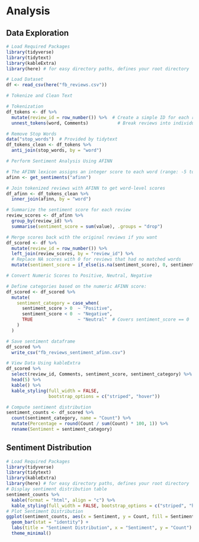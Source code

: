 # Analysis
## Data Exploration
```r

# Load Required Packages
library(tidyverse)
library(tidytext)
library(kableExtra)
library(here) # for easy directory paths, defines your root directory 

# Load Dataset
df <- read_csv(here("fb_reviews.csv"))

# Tokenize and Clean Text

# Tokenization
df_tokens <- df %>%
  mutate(review_id = row_number()) %>%  # Create a simple ID for each review
  unnest_tokens(word, Comments)           # Break reviews into individual words

# Remove Stop Words
data("stop_words")  # Provided by tidytext
df_tokens_clean <- df_tokens %>%
  anti_join(stop_words, by = "word")

# Perform Sentiment Analysis Using AFINN

# The AFINN lexicon assigns an integer score to each word (range: -5 to 5).
afinn <- get_sentiments("afinn")

# Join tokenized reviews with AFINN to get word-level scores
df_afinn <- df_tokens_clean %>%
  inner_join(afinn, by = "word")

# Summarize the sentiment score for each review
review_scores <- df_afinn %>%
  group_by(review_id) %>%
  summarise(sentiment_score = sum(value), .groups = "drop")

# Merge scores back with the original reviews if you want
df_scored <- df %>%
  mutate(review_id = row_number()) %>%
  left_join(review_scores, by = "review_id") %>%
  # Replace NA scores with 0 for reviews that had no matched words
  mutate(sentiment_score = if_else(is.na(sentiment_score), 0, sentiment_score))

# Convert Numeric Scores to Positive, Neutral, Negative

# Define categories based on the numeric AFINN score:
df_scored <- df_scored %>%
  mutate(
    sentiment_category = case_when(
      sentiment_score > 0  ~ "Positive",
      sentiment_score < 0  ~ "Negative",
      TRUE                 ~ "Neutral"  # Covers sentiment_score == 0
    )
  )

# Save sentiment dataframe
df_scored %>% 
  write_csv("fb_reviews_sentiment_afinn.csv")

# View Data Using kableExtra
df_scored %>%
  select(review_id, Comments, sentiment_score, sentiment_category) %>%  # Show only relevant columns
  head(5) %>%
  kable() %>%
  kable_styling(full_width = FALSE, 
                bootstrap_options = c("striped", "hover"))

# Compute sentiment distribution
sentiment_counts <- df_scored %>% 
  count(sentiment_category, name = "Count") %>% 
  mutate(Percentage = round(Count / sum(Count) * 100, 1)) %>% 
  rename(Sentiment = sentiment_category)
```
## Sentiment Distribution
```r
# Load Required Packages
library(tidyverse)
library(tidytext)
library(kableExtra)
library(here) # for easy directory paths, defines your root directory 
# Display sentiment distribution table
sentiment_counts %>%
  kable(format = "html", align = "c") %>%
  kable_styling(full_width = FALSE, bootstrap_options = c("striped", "hover"))
# Plot Sentiment Distribution
ggplot(sentiment_counts, aes(x = Sentiment, y = Count, fill = Sentiment)) + 
  geom_bar(stat = "identity") +
  labs(title = "Sentiment Distribution", x = "Sentiment", y = "Count") +
  theme_minimal()
```